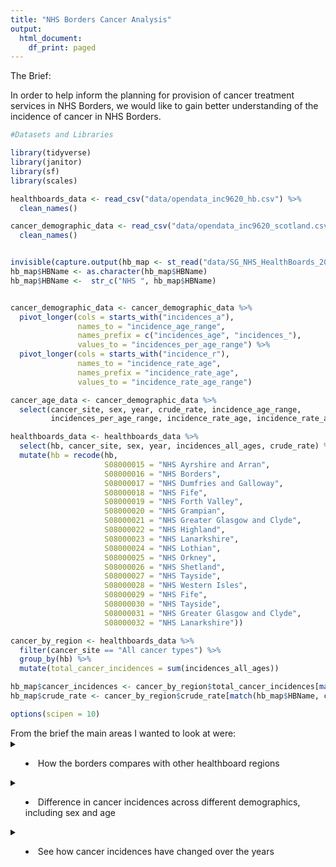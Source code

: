 ```yaml
---
title: "NHS Borders Cancer Analysis"
output:
  html_document:
    df_print: paged
---
```


The Brief: 

In order to help inform the planning for provision of cancer treatment services
in NHS Borders, we would like to gain better understanding of the incidence of 
cancer in NHS Borders.

```r
#Datasets and Libraries

library(tidyverse)
library(janitor)
library(sf)
library(scales)

healthboards_data <- read_csv("data/opendata_inc9620_hb.csv") %>% 
  clean_names()

cancer_demographic_data <- read_csv("data/opendata_inc9620_scotland.csv") %>% 
  clean_names()


invisible(capture.output(hb_map <- st_read("data/SG_NHS_HealthBoards_2019/SG_NHS_HealthBoards_2019.shp")))
hb_map$HBName <- as.character(hb_map$HBName)
hb_map$HBName <-  str_c("NHS ", hb_map$HBName)


cancer_demographic_data <- cancer_demographic_data %>% 
  pivot_longer(cols = starts_with("incidences_a"), 
               names_to = "incidence_age_range",
               names_prefix = c("incidences_age", "incidences_"),
               values_to = "incidences_per_age_range") %>% 
  pivot_longer(cols = starts_with("incidence_r"),
               names_to = "incidence_rate_age",
               names_prefix = "incidence_rate_age",
               values_to = "incidence_rate_age_range")

cancer_age_data <- cancer_demographic_data %>% 
  select(cancer_site, sex, year, crude_rate, incidence_age_range, 
         incidences_per_age_range, incidence_rate_age, incidence_rate_age_range)

healthboards_data <- healthboards_data %>% 
  select(hb, cancer_site, sex, year, incidences_all_ages, crude_rate) %>% 
  mutate(hb = recode(hb, 
                     S08000015 = "NHS Ayrshire and Arran",
                     S08000016 = "NHS Borders",
                     S08000017 = "NHS Dumfries and Galloway",
                     S08000018 = "NHS Fife",
                     S08000019 = "NHS Forth Valley",
                     S08000020 = "NHS Grampian",
                     S08000021 = "NHS Greater Glasgow and Clyde",
                     S08000022 = "NHS Highland",
                     S08000023 = "NHS Lanarkshire",
                     S08000024 = "NHS Lothian",
                     S08000025 = "NHS Orkney",
                     S08000026 = "NHS Shetland",
                     S08000027 = "NHS Tayside",
                     S08000028 = "NHS Western Isles",
                     S08000029 = "NHS Fife",
                     S08000030 = "NHS Tayside",
                     S08000031 = "NHS Greater Glasgow and Clyde",
                     S08000032 = "NHS Lanarkshire"))

cancer_by_region <- healthboards_data %>% 
  filter(cancer_site == "All cancer types") %>% 
  group_by(hb) %>%
  mutate(total_cancer_incidences = sum(incidences_all_ages))

hb_map$cancer_incidences <- cancer_by_region$total_cancer_incidences[match(hb_map$HBName, cancer_by_region$hb)]
hb_map$crude_rate <- cancer_by_region$crude_rate[match(hb_map$HBName, cancer_by_region$hb)]

options(scipen = 10)
```


From the brief the main areas I wanted to look at were:
<details>
<summary>  - How the borders compares with other healthboard regions</summary>

```r
hb_map %>% 
  ggplot(aes(fill = cancer_incidences))+
  geom_sf()+
  theme_void()+
  scale_fill_gradient2(
    name = "Incidences"
  )+
  labs(
    title = "Total cancer incidences by NHS Region"
  )

hb_map %>% 
  ggplot(aes(fill = crude_rate))+
  geom_sf()+
  theme_void()+
  scale_fill_gradient2(
    name = "Crude Rate"
  )+
  labs(
    title = "Crude rate of cancer incidences per 100,000 people"
  )

```

Side note: Approx 110,200 people in NHS Borders compared with over 1,196,000 in 
NHS Greater Glasgow & Clyde

</details>  


<details>
<summary>  - Difference in cancer incidences across different demographics, including sex and age </summary>


```r

healthboards_data %>% 
  filter(cancer_site != "All cancer types",
         hb == "NHS Borders",
         sex == "Male") %>% 
  group_by(cancer_site) %>%
  mutate(total_incidences = sum(incidences_all_ages)) %>% 
  slice_max(n = 1, order_by = total_incidences, with_ties = FALSE) %>% 
  arrange(desc(total_incidences)) %>% 
  head(10) %>% 
  ggplot(aes(x = cancer_site, y = total_incidences, fill = sex))+
  geom_col(fill = "darkgreen")+
  guides(fill = guide_legend("none"))+
  coord_flip()+
  labs(
    x = "Type of Cancer",
    y = "Incidences",
    title = "Male Cancer Incidences in the Borders"
  )+
  theme_classic()

healthboards_data %>% 
  filter(cancer_site != "All cancer types",
         hb == "NHS Borders",
         sex == "Female") %>% 
  group_by(cancer_site) %>%
  mutate(total_incidences = sum(incidences_all_ages)) %>% 
  slice_max(n = 1, order_by = total_incidences, with_ties = FALSE) %>% 
  arrange(desc(total_incidences)) %>% 
  head(10) %>% 
  ggplot(aes(x = cancer_site, y = total_incidences, fill = sex))+
  geom_col(fill = "darkorchid")+
  coord_flip()+
  guides(fill = guide_legend("none"))+
  labs(
    x = "Type of Cancer",
    y = "Incidences",
    title = "Female Cancer Incidences in the Borders"
  )+
  theme_classic()
```
From the findings of most common types of cancer per gender in the borders, the 
most common overall for both being skin cancer is clear. Unique cancers to each
gender, such as prostate and cervix are clearly shown to be large contributors
as well. 

</details>


<details>
<summary>  - See how cancer incidences have changed over the years </summary>


```r

healthboards_data %>% 
  filter(hb == "NHS Borders",
         cancer_site == "All cancer types",
         sex != "All") %>%
  ggplot(aes(x = year, colour = sex, y = incidences_all_ages))+
  geom_line()+
  labs(x = "Year",
       y = "Incidences",
       title = "Cancer Incidences in the Borders over the years")+
  theme_classic()

```

Unfortunately, consistent increases over the years, spikes for females could be 
related to regular checkups for cervical/breast cancer since the records began, 
approx every 3 years. 

Increase spikes for males could be related to marketing campaigns for getting
checked occurring and encouraging men to actually get checked for cancer. 

Consistent increase could be more to do with different kinds of cancer being 
discovered as well as better technology discovering it. 



```r

cancer_age_data %>% 
  group_by(incidence_age_range) %>%
  filter(sex != "All",
         incidence_age_range != "incidences_all_ages") %>% 
  mutate(incidence_age_range = recode(incidence_age_range,
                                      "5to9" = "05 to 09",
                                      "90and_over" = "90 and over",
                                      "85to89" = "85 to 89",
                                      "80to84" = "80 to 84",
                                      "75to79" = "70 to 79",
                                      "70to74" = "70 to 74",
                                      "65to69" = "65 to 69",
                                      "60to64" = "60 to 64",
                                      "55to59" = "55 to 59",
                                      "50to54" = "50 to 54",
                                      "45to49" = "45 to 49",
                                      "40to44" = "40 to 44",
                                      "35to39" = "35 to 39",
                                      "30to34" = "30 to 34",
                                      "25to29" = "25 to 29",
                                      "20to24" = "20 to 24",
                                      "15to19" = "15 to 19",
                                      "10to14" = "10 to 14",
                                      "_under5" = "00 to 04")) %>% 
  ggplot(aes(x = incidence_age_range, y = incidences_per_age_range))+
  geom_col()+
  coord_flip()+
  facet_wrap(~sex)+
  theme_classic()+
  labs(x = "Age Range",
       y = "Incidences",
       title = "Cancer Incidences by Age")
```


As for ages, it is clear that there is a significant increase of incidences 
when reaching a certain age, with the spike for both genders coming between 70 
and 79. 


</details>

